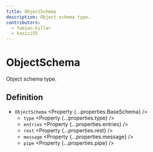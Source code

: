 ```yaml
---
title: ObjectSchema
description: Object schema type.
contributors:
  - fabian-hiller
  - kazizi55
---
```



# ObjectSchema

Object schema type.

## Definition

- `ObjectSchema` <Property {...properties.BaseSchema} />
  - `type` <Property {...properties.type} />
  - `entries` <Property {...properties.entries} />
  - `rest` <Property {...properties.rest} />
  - `message` <Property {...properties.message} />
  - `pipe` <Property {...properties.pipe} />

